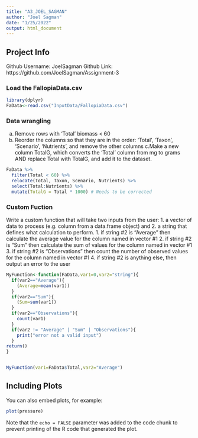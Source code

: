 ```yaml
---
title: "A3_JOEL_SAGMAN"
author: "Joel Sagman"
date: "1/25/2022"
output: html_document
---
```


## Project Info
Github Username: JoelSagman
Github Link: https://github.com/JoelSagman/Assignment-3

### Load the FallopiaData.csv
```r
library(dplyr)
FaData<-read.csv("InputData/FallopiaData.csv")
```

### Data wrangling

a. Remove rows with ‘Total’ biomass < 60
b. Reorder the columns so that they are in the order: ‘Total’, ‘Taxon’, ‘Scenario’, ‘Nutrients’, and remove the other columns
c.Make a new column TotalG, which converts the ‘Total’ column from mg to grams AND replace Total with TotalG, and add it to the dataset.

```r
FaData %>%
  filter(Total < 60) %>%
  relocate(Total, Taxon, Scenario, Nutrients) %>%
  select(Total:Nutrients) %>%
  mutate(TotalG = Total * 1000) # Needs to be corrected

```

### Custom Fuction
Write a custom function that will take two inputs from the user: 1. a vector of data to process (e.g. column from a data.frame object) and 2. a string that defines what calculation to perform.
1. if string #2 is "Average" then calculate the average value for the column named in vector #1 
2. if string #2 is "Sum" then calculate the sum of values for the column named in vector #1
3. if string #2 is "Observations" then count the number of observed values for the column named in vector #1
4. if string #2 is anything else, then output an error to the user 

```r
MyFunction<-function(FaData,var1=0,var2="string"){
  if(var2=="Average"){
    (Average=mean(var1))
  }
  if(var2=="Sum"){
    (Sum=sum(var1))
  }
  if(var2=="Observations"){
    count(var1)
  }
  if(var2 != "Average" | "Sum" | "Observations"){
    print("error not a valid input")
  }
return()
}


MyFunction(var1=FaData$Total,var2="Average")
```



## Including Plots

You can also embed plots, for example:

```r
plot(pressure)
```

Note that the `echo = FALSE` parameter was added to the code chunk to prevent printing of the R code that generated the plot.
